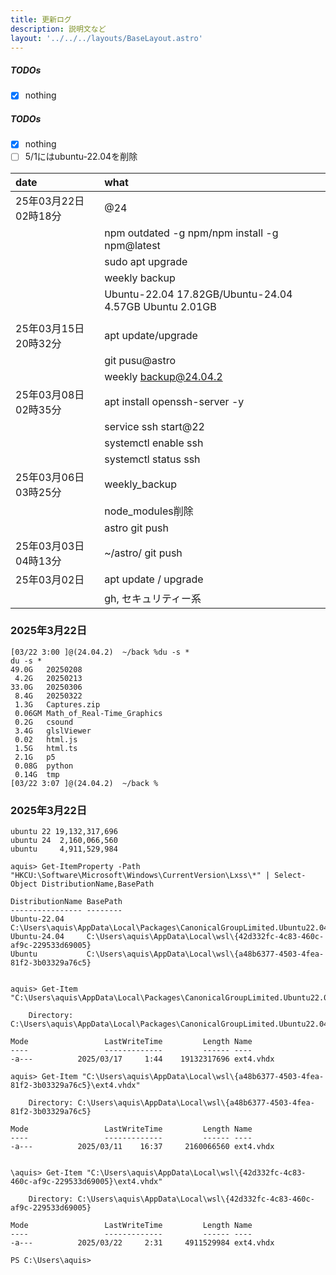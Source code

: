 ```yaml
---
title: 更新ログ
description: 説明文など
layout: '../../../layouts/BaseLayout.astro'
---
```


<StandardStyle />

##### TODOs

 - [x] nothing


<style>{`
 table {
  width: 100%; 
 }
 th:nth-child(1) {
  min-width: 250px; 
 }
 th:nth-child(2) {
  min-width: 250px; 
 }
`}</style>

##### TODOs

 - [x] nothing
 - [ ] 5/1にはubuntu-22.04を削除

| date                  | what                                                    |
|:----------------------|:--------------------------------------------------------|
| 25年03月22日 02時18分 | @24                                                     |
|                       | npm outdated -g npm/npm install -g npm@latest           |
|                       | sudo apt upgrade                                        |
|                       | weekly backup                                           |
|                       | Ubuntu-22.04 17.82GB/Ubuntu-24.04 4.57GB Ubuntu  2.01GB |
|                       |
| 25年03月15日 20時32分 | apt update/upgrade                                      |
|                       | git pusu@astro                                          |
|                       | weekly backup@24.04.2                                   |
| 25年03月08日 02時35分 | apt install openssh-server -y                           |
|                       | service ssh start@22                                    |
|                       | systemctl enable ssh                                    |
|                       | systemctl status ssh                                    |
| 25年03月06日 03時25分 | weekly_backup                                           |
|                       | node_modules削除                                        |
|                       | astro git push                                          |
| 25年03月03日 04時13分 | ~/astro/ git push                                       |
| 25年03月02日          | apt update   / upgrade                                  |
|                       | gh, セキュリティー系                                    |


### 2025年3月22日
```
[03/22 3:00 ]@(24.04.2)  ~/back %du -s *
du -s *
49.0G	20250208
 4.2G	20250213
33.0G	20250306
 8.4G	20250322
 1.3G	Captures.zip
 0.06GM	Math_of_Real-Time_Graphics
 0.2G	csound
 3.4G	glslViewer
 0.02	html.js
 1.5G	html.ts
 2.1G	p5
 0.08G	python
 0.14G	tmp
[03/22 3:07 ]@(24.04.2)  ~/back %
```
### 2025年3月22日
```
ubuntu 22 19,132,317,696
ubuntu 24  2,160,066,560
ubuntu     4,911,529,984

aquis> Get-ItemProperty -Path "HKCU:\Software\Microsoft\Windows\CurrentVersion\Lxss\*" | Select-Object DistributionName,BasePath

DistributionName BasePath
---------------- --------
Ubuntu-22.04     C:\Users\aquis\AppData\Local\Packages\CanonicalGroupLimited.Ubuntu22.04LTS_79rhkp1fndgsc\LocalState
Ubuntu-24.04     C:\Users\aquis\AppData\Local\wsl\{42d332fc-4c83-460c-af9c-229533d69005}
Ubuntu           C:\Users\aquis\AppData\Local\wsl\{a48b6377-4503-4fea-81f2-3b03329a76c5}


aquis> Get-Item "C:\Users\aquis\AppData\Local\Packages\CanonicalGroupLimited.Ubuntu22.04LTS_79rhkp1fndgsc\LocalState\ext4.vhdx"

    Directory: C:\Users\aquis\AppData\Local\Packages\CanonicalGroupLimited.Ubuntu22.04LTS_79rhkp1fndgsc\LocalState

Mode                 LastWriteTime         Length Name
----                 -------------         ------ ----
-a---          2025/03/17     1:44    19132317696 ext4.vhdx

aquis> Get-Item "C:\Users\aquis\AppData\Local\wsl\{a48b6377-4503-4fea-81f2-3b03329a76c5}\ext4.vhdx"

    Directory: C:\Users\aquis\AppData\Local\wsl\{a48b6377-4503-4fea-81f2-3b03329a76c5}

Mode                 LastWriteTime         Length Name
----                 -------------         ------ ----
-a---          2025/03/11    16:37     2160066560 ext4.vhdx


\aquis> Get-Item "C:\Users\aquis\AppData\Local\wsl\{42d332fc-4c83-460c-af9c-229533d69005}\ext4.vhdx"

    Directory: C:\Users\aquis\AppData\Local\wsl\{42d332fc-4c83-460c-af9c-229533d69005}

Mode                 LastWriteTime         Length Name
----                 -------------         ------ ----
-a---          2025/03/22     2:31     4911529984 ext4.vhdx

PS C:\Users\aquis>
```

